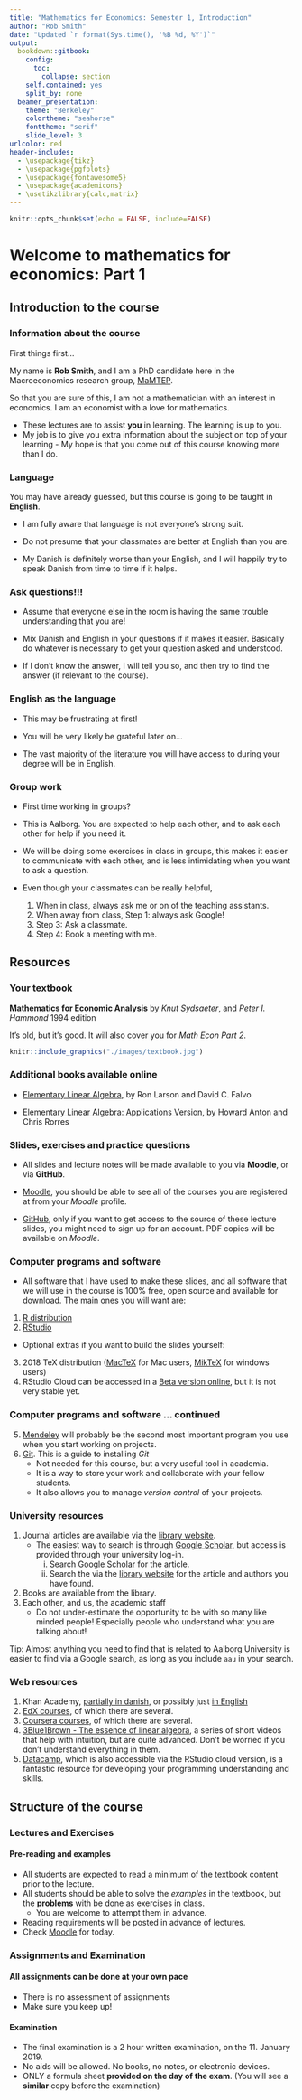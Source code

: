 ```yaml
---
title: "Mathematics for Economics: Semester 1, Introduction"
author: "Rob Smith"
date: "Updated `r format(Sys.time(), '%B %d, %Y')`"
output:
  bookdown::gitbook:
    config:
      toc:
        collapse: section
    self.contained: yes
    split_by: none
  beamer_presentation:
    theme: "Berkeley"
    colortheme: "seahorse"
    fonttheme: "serif"
    slide_level: 3  
urlcolor: red
header-includes: 
  - \usepackage{tikz}
  - \usepackage{pgfplots}
  - \usepackage{fontawesome5}
  - \usepackage{academicons}
  - \usetikzlibrary{calc,matrix}
---
```


```r
knitr::opts_chunk$set(echo = FALSE, include=FALSE)
```

# Welcome to mathematics for economics: Part 1


<!-- %%%%%%%%%%%%%%%%%%%%%%%%% New section %%%%%%%%%%%%%%%%%%%%%%%%%%%%% -->
<!-- %%%%%%%%%%%%%%%%%%%%%%%%% New section %%%%%%%%%%%%%%%%%%%%%%%%%%%%% -->

<!-- %%%%%%%%%%%%%%%%%%%%%%%%% New slide %%%%%%%%%%%%%%%%%%%%%%%%%%%%% -->
<!-- %%%%%%%%%%%%%%%%%%%%%%%%% New slide %%%%%%%%%%%%%%%%%%%%%%%%%%%%% -->


## Introduction to the course

### Information about the course
First things first... 

My name is **Rob Smith**, and I am a PhD candidate here in the Macroeconomics research group, [MaMTEP](https://www.business.aau.dk/research/mamtep/).

So that you are sure of this, I am not a mathematician with an interest in economics. I am an economist with a love for mathematics.

- These lectures are to assist **you** in learning. The learning is up to you. 
- My job is to give you extra information about the subject on top of your learning - My hope is that you come out of this course knowing more than I do.

### Language
You may have already guessed, but this course is going to be taught in **English**.

- I am fully aware that language is not everyone's strong suit.

- Do not presume that your classmates are better at English than you are.

- My Danish is definitely worse than your English, and I will happily try to speak Danish from time to time if it helps.

### Ask questions!!!
- Assume that everyone else in the room is having the same trouble understanding that you are!

- Mix Danish and English in your questions if it makes it easier. Basically do whatever is necessary to get your question asked and understood.

- If I don't know the answer, I will tell you so, and then try to find the answer (if relevant to the course).

### English as the language
- This may be frustrating at first!

- You will be very likely be grateful later on...

- The vast majority of the literature you will have access to during your degree will be in English.

### Group work
- First time working in groups?

- This is Aalborg. You are expected to help each other, and to ask each other for help if you need it.

- We will be doing some exercises in class in groups, this makes it easier to communicate with each other, and is less intimidating when you want to ask a question.

- Even though your classmates can be really helpful,
    1. When in class, always ask me or on of the teaching assistants.
    2. When away from class, Step 1: always ask Google!
    3. Step 3: Ask a classmate.
    4. Step 4: Book a meeting with me.

<!-- %%%%%%%%%%%%%%%%%%%%%%%%% New section %%%%%%%%%%%%%%%%%%%%%%%%%%%%% -->
<!-- %%%%%%%%%%%%%%%%%%%%%%%%% New section %%%%%%%%%%%%%%%%%%%%%%%%%%%%% -->

<!-- %%%%%%%%%%%%%%%%%%%%%%%%% New slide %%%%%%%%%%%%%%%%%%%%%%%%%%%%% -->
<!-- %%%%%%%%%%%%%%%%%%%%%%%%% New slide %%%%%%%%%%%%%%%%%%%%%%%%%%%%% -->


## Resources
### Your textbook
**Mathematics for Economic Analysis**
by *Knut Sydsaeter*, and *Peter I. Hammond*
1994 edition

It's old, but it's good. It will also cover you for *Math Econ Part 2*.

```r
knitr::include_graphics("./images/textbook.jpg")
```

### Additional books available online

- [Elementary Linear Algebra](http://www.astronomia.edu.uy/progs/algebra/Larson%20-%20Edwards%20y%20Falvo%20Elementary%20Linear%20Algebra.pdf), by Ron Larson and David C. Falvo

- [Elementary Linear Algebra: Applications Version](https://fac.ksu.edu.sa/sites/default/files/howard_anton_chris_rorres_elementary_linear_algebra_applications_version_11th_edition.pdf), by Howard Anton and Chris Rorres

### Slides, exercises and practice questions

- All slides and lecture notes will be made available to you via **Moodle**, or via **GitHub**.

- [Moodle](https://www.moodle.aau.dk), you should be able to see all of the courses you are registered at from your *Moodle* profile.
- [GitHub](https://github.com), only if you want to get access to the source of these lecture slides, you might need to sign up for an account. PDF copies will be available on *Moodle*.

### Computer programs and software
- All software that I have used to make these slides, and all software that we will use in the course is 100% free, open source and available for download.
The main ones you will want are:
1. [R distribution](https://cloud.r-project.org)
2. [RStudio](https://www.rstudio.com/products/rstudio/download/)
- Optional extras if you want to build the slides yourself:
3. 2018 TeX distribution ([MacTeX](http://www.tug.org/mactex/downloading.html) for Mac users, [MikTeX](https://miktex.org/download) for windows users)
4. RStudio Cloud can be accessed in a [Beta version online](https://rstudio.cloud), but it is not very stable yet.

### Computer programs and software ... continued
5. [Mendeley](https://www.mendeley.com/download-desktop/) will probably be the second most important program you use when you start working on projects. 
6. [Git](https://git-scm.com/book/en/v2/Getting-Started-Installing-Git). This is a guide to installing *Git*
    - Not needed for this course, but a very useful tool in academia.
    - It is a way to store your work and collaborate with your fellow students.
    - It also allows you to manage *version control* of your projects.

### University resources
1. Journal articles are available via the [library website](http://www.aub.aau.dk).
    - The easiest way to search is through [Google Scholar](https://scholar.google.dk), but access is provided through your university log-in.
        i. Search [Google Scholar](https://scholar.google.dk) for the article.
        ii. Search the via the [library website](http://www.aub.aau.dk) for the article and authors you have found.
2. Books are available from the library.
3. Each other, and us, the academic staff
    - Do not under-estimate the opportunity to be with so many like minded people! Especially people who understand what you are talking about!

Tip: Almost anything you need to find that is related to Aalborg University is easier to find via a Google search, as long as you include `aau` in your search.

### Web resources
1. Khan Academy, [partially in danish](https://da.khanacademy.org/math/precalculus/precalc-matrices), or possibly just [in English](https://www.khanacademy.org/math/precalculus/precalc-matrices)
2. [EdX courses](https://www.edx.org), of which there are several.
3. [Coursera courses](https://www.coursera.org), of which there are several.
4. [3Blue1Brown - The essence of linear algebra](https://www.youtube.com/watch?v=fNk_zzaMoSs&list=PLZHQObOWTQDPD3MizzM2xVFitgF8hE_ab), a series of short videos that help with intuition, but are quite advanced. Don't be worried if you don't understand everything in them.
5. [Datacamp](https://www.datacamp.com), which is also accessible via the RStudio cloud version, is a fantastic resource for developing your programming understanding and skills. 

<!-- %%%%%%%%%%%%%%%%%%%%%%%%% New section %%%%%%%%%%%%%%%%%%%%%%%%%%%%% -->
<!-- %%%%%%%%%%%%%%%%%%%%%%%%% New section %%%%%%%%%%%%%%%%%%%%%%%%%%%%% -->

<!-- %%%%%%%%%%%%%%%%%%%%%%%%% New slide %%%%%%%%%%%%%%%%%%%%%%%%%%%%% -->
<!-- %%%%%%%%%%%%%%%%%%%%%%%%% New slide %%%%%%%%%%%%%%%%%%%%%%%%%%%%% -->


## Structure of the course
### Lectures and Exercises

#### Pre-reading and examples
- All students are expected to read a minimum of the textbook content prior to the lecture.
- All students should be able to solve the *examples* in the textbook, but the **problems** with be done as exercises in class.
    - You are welcome to attempt them in advance.
- Reading requirements will be posted in advance of lectures.
- Check [Moodle](https://www.moodle.aau.dk) for today.


### Assignments and Examination

#### All assignments can be done at your own pace
- There is no assessment of assignments
- Make sure you keep up!

#### Examination
- The final examination is a 2 hour written examination, on the 11. January 2019.
- No aids will be allowed. No books, no notes, or electronic devices.
- ONLY a formula sheet **provided on the day of the exam**. (You will see a **similar** copy before the examination)



